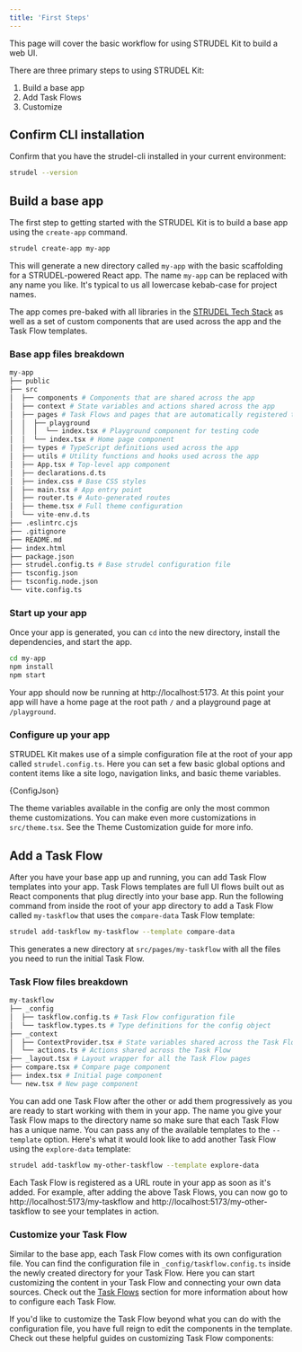 ```yaml
---
title: 'First Steps'
---
```



This page will cover the basic workflow for using STRUDEL Kit to build a web UI. 

There are three primary steps to using STRUDEL Kit:

1. Build a base app
2. Add Task Flows
3. Customize

## Confirm CLI installation

Confirm that you have the strudel-cli installed in your current environment:

```bash
strudel --version
```

## Build a base app

The first step to getting started with the STRUDEL Kit is to build a base app using the `create-app` command. 

```bash
strudel create-app my-app
```

This will generate a new directory called `my-app` with the basic scaffolding for a STRUDEL-powered React app. The name `my-app` can be replaced with any name you like. It's typical to us all lowercase kebab-case for project names.

The app comes pre-baked with all libraries in the [STRUDEL Tech Stack](#) as well as a set of custom components that are used across the app and the Task Flow templates. 

### Base app files breakdown

```py
my-app
├── public
├── src
│  ├── components # Components that are shared across the app
│  ├── context # State variables and actions shared across the app
│  ├── pages # Task Flows and pages that are automatically registered to the app router
│  │  ├── playground
│  │  │  └── index.tsx # Playground component for testing code
│  │  └── index.tsx # Home page component
│  ├── types # TypeScript definitions used across the app
│  ├── utils # Utility functions and hooks used across the app
│  ├── App.tsx # Top-level app component
│  ├── declarations.d.ts
│  ├── index.css # Base CSS styles
│  ├── main.tsx # App entry point
│  ├── router.ts # Auto-generated routes
│  ├── theme.tsx # Full theme configuration
│  └── vite-env.d.ts
├── .eslintrc.cjs
├── .gitignore
├── README.md
├── index.html
├── package.json
├── strudel.config.ts # Base strudel configuration file
├── tsconfig.json
├── tsconfig.node.json
└── vite.config.ts
```

### Start up your app

Once your app is generated, you can `cd` into the new directory, install the dependencies, and start the app.

```bash
cd my-app
npm install
npm start
```

Your app should now be running at http://localhost:5173. At this point your app will have a home page at the root path `/` and a playground page at `/playground`.

### Configure up your app

STRUDEL Kit makes use of a simple configuration file at the root of your app called `strudel.config.ts`. Here you can set a few basic global options and content items like a site logo, navigation links, and basic theme variables. 

<CodeBlock language="ts" title="strudel.config.ts">{ConfigJson}</CodeBlock>

The theme variables available in the config are only the most common theme customizations. You can make even more customizations in `src/theme.tsx`. See the Theme Customization guide for more info.

## Add a Task Flow

After you have your base app up and running, you can add Task Flow templates into your app. Task Flows templates are full UI flows built out as React components that plug directly into your base app. Run the following command from inside the root of your app directory to add a Task Flow called `my-taskflow` that uses the `compare-data` Task Flow template:

```bash
strudel add-taskflow my-taskflow --template compare-data
```

This generates a new directory at `src/pages/my-taskflow` with all the files you need to run the initial Task Flow.

### Task Flow files breakdown

```py
my-taskflow
├── _config
│  ├── taskflow.config.ts # Task Flow configuration file
│  └── taskflow.types.ts # Type definitions for the config object
├── _context
│  ├── ContextProvider.tsx # State variables shared across the Task Flow
│  └── actions.ts # Actions shared across the Task Flow
├── _layout.tsx # Layout wrapper for all the Task Flow pages
├── compare.tsx # Compare page component
├── index.tsx # Initial page component
└── new.tsx # New page component
```

You can add one Task Flow after the other or add them progressively as you are ready to start working with them in your app. The name you give your Task Flow maps to the directory name so make sure that each Task Flow has a unique name. You can pass any of the available templates to the `--template` option. Here's what it would look like to add another Task Flow using the `explore-data` template:

```bash
strudel add-taskflow my-other-taskflow --template explore-data
```

Each Task Flow is registered as a URL route in your app as soon as it's added. For example, after adding the above Task Flows, you can now go to http://localhost:5173/my-taskflow and http://localhost:5173/my-other-taskflow to see your templates in action.

### Customize your Task Flow

Similar to the base app, each Task Flow comes with its own configuration file. You can find the configuration file in `_config/taskflow.config.ts` inside the newly created directory for your Task Flow. Here you can start customizing the content in your Task Flow and connecting your own data sources. Check out the [Task Flows](#) section for more information about how to configure each Task Flow.

If you'd like to customize the Task Flow beyond what you can do with the configuration file, you have full reign to edit the components in the template. Check out these helpful guides on customizing Task Flow components:

<Grid container columnSpacing={2} rowSpacing={2} marginBottom={2}>
  <Grid item sm={4}>
    <LinkCard
      href="/strudel-kit/docs/guides/tutorials/basic-app-with-strudel/customize-taskflow"
      target="_self"
      label="Customize Your Task Flow"
    /> 
  </Grid>
  <Grid item sm={4}>
    <LinkCard
      href="/strudel-kit/docs/guides/combine-sections"
      target="_self"
      label="Combining Sections"
    /> 
  </Grid>
  <Grid item sm={4}>
    <LinkCard
      href="/strudel-kit/docs/guides/connect-task-flows-together"
      target="_self"
      label="Connecting Task Flows"
    /> 
  </Grid>
</Grid>
